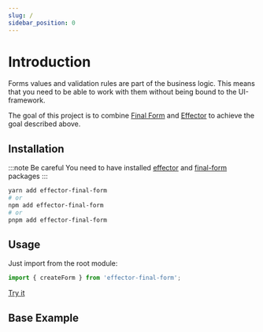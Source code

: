 ```yaml
---
slug: /
sidebar_position: 0
---
```


# Introduction

Forms values and validation rules are part of the business logic. This means that you need to be able to work with them without being bound to the UI-framework.

The goal of this project is to combine [Final Form](https://final-form.org/) and [Effector](https://effector.dev/) to achieve the goal described above.

## Installation

:::note Be careful
You need to have installed [effector](https://effector.dev/) and [final-form](https://final-form.org/) packages
:::

```bash
yarn add effector-final-form
# or
npm add effector-final-form
# or
pnpm add effector-final-form
```

## Usage

Just import from the root module:

```ts
import { createForm } from 'effector-final-form';
```

[Try it](https://stackblitz.com/edit/react-ts-xjh6yd?file=index.tsx)

## Base Example

```ts file=../../src/__tests__/example.spec.ts

```
